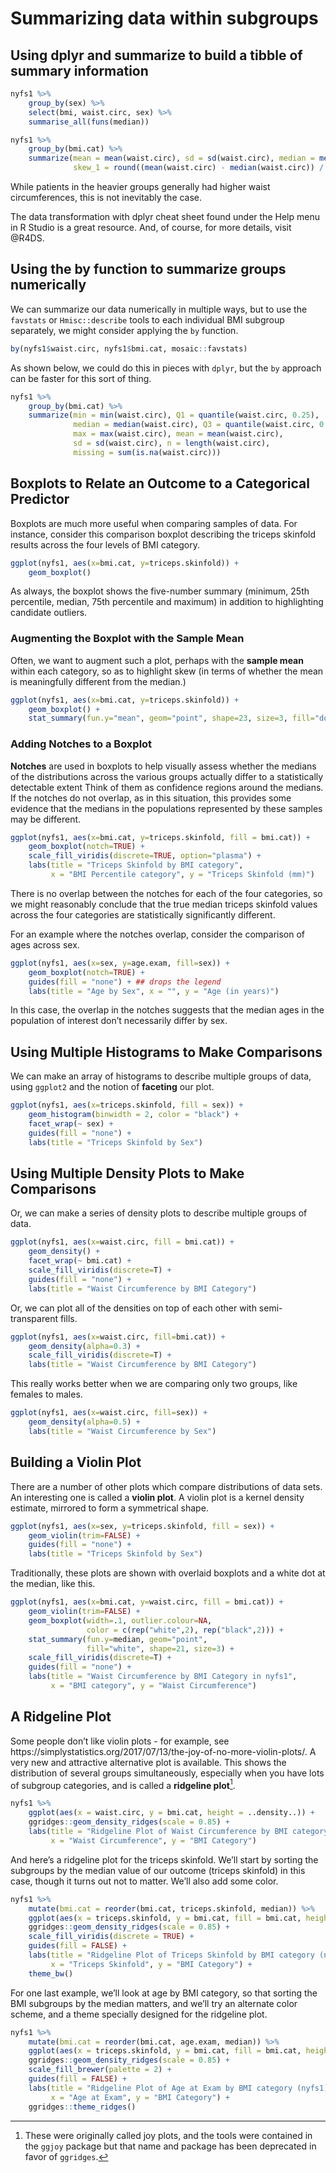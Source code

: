 # Summarizing data within subgroups

## Using dplyr and summarize to build a tibble of summary information

```r
nyfs1 %>%
    group_by(sex) %>%
    select(bmi, waist.circ, sex) %>%
    summarise_all(funs(median))
```

```r
nyfs1 %>%
    group_by(bmi.cat) %>%
    summarize(mean = mean(waist.circ), sd = sd(waist.circ), median = median(waist.circ), 
              skew_1 = round((mean(waist.circ) - median(waist.circ)) / sd(waist.circ),3))
```

While patients in the heavier groups generally had higher waist circumferences, this is not inevitably the case. 

The data transformation with dplyr cheat sheet found under the Help menu in R Studio is a great resource. And, of course, for more details, visit @R4DS.

## Using the by function to summarize groups numerically

We can summarize our data numerically in multiple ways, but to use the `favstats` or `Hmisc::describe` tools to each individual BMI subgroup separately, we might consider applying the `by` function.

```r
by(nyfs1$waist.circ, nyfs1$bmi.cat, mosaic::favstats)
```

As shown below, we could do this in pieces with `dplyr`, but the `by` approach can be faster for this sort of thing.

```r
nyfs1 %>%
    group_by(bmi.cat) %>%
    summarize(min = min(waist.circ), Q1 = quantile(waist.circ, 0.25),
              median = median(waist.circ), Q3 = quantile(waist.circ, 0.75),
              max = max(waist.circ), mean = mean(waist.circ), 
              sd = sd(waist.circ), n = length(waist.circ), 
              missing = sum(is.na(waist.circ)))
```

## Boxplots to Relate an Outcome to a Categorical Predictor

Boxplots are much more useful when comparing samples of data. For instance, consider this comparison boxplot describing the triceps skinfold results across the four levels of BMI category.

```r
ggplot(nyfs1, aes(x=bmi.cat, y=triceps.skinfold)) + 
    geom_boxplot()
```

As always, the boxplot shows the five-number summary (minimum, 25th percentile, median, 75th percentile and maximum) in addition to highlighting candidate outliers. 

### Augmenting the Boxplot with the Sample Mean

Often, we want to augment such a plot, perhaps with the **sample mean** within each category, so as to highlight skew (in terms of whether the mean is meaningfully different from the median.)

```r
ggplot(nyfs1, aes(x=bmi.cat, y=triceps.skinfold)) + 
    geom_boxplot() +
    stat_summary(fun.y="mean", geom="point", shape=23, size=3, fill="dodgerblue")
```

### Adding Notches to a Boxplot

**Notches** are used in boxplots to help visually assess whether the medians of the distributions across the various groups actually differ to a statistically detectable extent Think of them as confidence regions around the medians. If the notches do not overlap, as in this situation, this provides some evidence that the medians in the populations represented by these samples may be different.

```r
ggplot(nyfs1, aes(x=bmi.cat, y=triceps.skinfold, fill = bmi.cat)) + 
    geom_boxplot(notch=TRUE) +
    scale_fill_viridis(discrete=TRUE, option="plasma") +
    labs(title = "Triceps Skinfold by BMI category", 
         x = "BMI Percentile category", y = "Triceps Skinfold (mm)")
```

There is no overlap between the notches for each of the four categories, so we might reasonably conclude that the true median triceps skinfold values across the four categories are statistically significantly different. 

For an example where the notches overlap, consider the comparison of ages across sex. 

```r
ggplot(nyfs1, aes(x=sex, y=age.exam, fill=sex)) +
    geom_boxplot(notch=TRUE) +
    guides(fill = "none") + ## drops the legend
    labs(title = "Age by Sex", x = "", y = "Age (in years)")
```

In this case, the overlap in the notches suggests that the median ages in the population of interest don't necessarily differ by sex.

## Using Multiple Histograms to Make Comparisons

We can make an array of histograms to describe multiple groups of data, using `ggplot2` and the notion of **faceting** our plot.

```r
ggplot(nyfs1, aes(x=triceps.skinfold, fill = sex)) +
    geom_histogram(binwidth = 2, color = "black") + 
    facet_wrap(~ sex) +
    guides(fill = "none") +
    labs(title = "Triceps Skinfold by Sex")
```

## Using Multiple Density Plots to Make Comparisons

Or, we can make a series of density plots to describe multiple groups of data.

```r
ggplot(nyfs1, aes(x=waist.circ, fill = bmi.cat)) +
    geom_density() + 
    facet_wrap(~ bmi.cat) + 
    scale_fill_viridis(discrete=T) + 
    guides(fill = "none") +
    labs(title = "Waist Circumference by BMI Category")
```

Or, we can plot all of the densities on top of each other with semi-transparent fills.

```r
ggplot(nyfs1, aes(x=waist.circ, fill=bmi.cat)) +
    geom_density(alpha=0.3) + 
    scale_fill_viridis(discrete=T) + 
    labs(title = "Waist Circumference by BMI Category")
```

This really works better when we are comparing only two groups, like females to males.

```r
ggplot(nyfs1, aes(x=waist.circ, fill=sex)) +
    geom_density(alpha=0.5) + 
    labs(title = "Waist Circumference by Sex")
```

## Building a Violin Plot

There are a number of other plots which compare distributions of data sets. An interesting one is called a **violin plot**. A violin plot is a kernel density estimate, mirrored to form a symmetrical shape. 

```r
ggplot(nyfs1, aes(x=sex, y=triceps.skinfold, fill = sex)) + 
    geom_violin(trim=FALSE) + 
    guides(fill = "none") +
    labs(title = "Triceps Skinfold by Sex")
```

Traditionally, these plots are shown with overlaid boxplots and a white dot at the median, like this.

```r
ggplot(nyfs1, aes(x=bmi.cat, y=waist.circ, fill = bmi.cat)) + 
    geom_violin(trim=FALSE) +
    geom_boxplot(width=.1, outlier.colour=NA, 
                 color = c(rep("white",2), rep("black",2))) +
    stat_summary(fun.y=median, geom="point", 
                 fill="white", shape=21, size=3) + 
    scale_fill_viridis(discrete=T) + 
    guides(fill = "none") +
    labs(title = "Waist Circumference by BMI Category in nyfs1", 
         x = "BMI category", y = "Waist Circumference")
```

## A Ridgeline Plot

Some people don't like violin plots - for example, see https://simplystatistics.org/2017/07/13/the-joy-of-no-more-violin-plots/. A very new and attractive alternative plot is available. This shows the distribution of several groups simultaneously, especially when you have lots of subgroup categories, and is called a **ridgeline plot**^[These were originally called joy plots, and the tools were contained in the `ggjoy` package but that name and package has been deprecated in favor of `ggridges`.].

```r
nyfs1 %>%
    ggplot(aes(x = waist.circ, y = bmi.cat, height = ..density..)) +
    ggridges::geom_density_ridges(scale = 0.85) + 
    labs(title = "Ridgeline Plot of Waist Circumference by BMI category (nyfs1)",
         x = "Waist Circumference", y = "BMI Category")
```

And here's a ridgeline plot for the triceps skinfold. We'll start by sorting the subgroups by the median value of our outcome (triceps skinfold) in this case, though it turns out not to matter. We'll also add some color.

```r
nyfs1 %>%
    mutate(bmi.cat = reorder(bmi.cat, triceps.skinfold, median)) %>%
    ggplot(aes(x = triceps.skinfold, y = bmi.cat, fill = bmi.cat, height = ..density..)) +
    ggridges::geom_density_ridges(scale = 0.85) + 
    scale_fill_viridis(discrete = TRUE) +
    guides(fill = FALSE) +
    labs(title = "Ridgeline Plot of Triceps Skinfold by BMI category (nyfs1)",
         x = "Triceps Skinfold", y = "BMI Category") +
    theme_bw()
```

For one last example, we'll look at age by BMI category, so that sorting the BMI subgroups by the median matters, and we'll try an alternate color scheme, and a theme specially designed for the ridgeline plot.

```r
nyfs1 %>%
    mutate(bmi.cat = reorder(bmi.cat, age.exam, median)) %>%
    ggplot(aes(x = triceps.skinfold, y = bmi.cat, fill = bmi.cat, height = ..density..)) +
    ggridges::geom_density_ridges(scale = 0.85) + 
    scale_fill_brewer(palette = 2) +
    guides(fill = FALSE) +
    labs(title = "Ridgeline Plot of Age at Exam by BMI category (nyfs1)",
         x = "Age at Exam", y = "BMI Category") +
    ggridges::theme_ridges()
```
